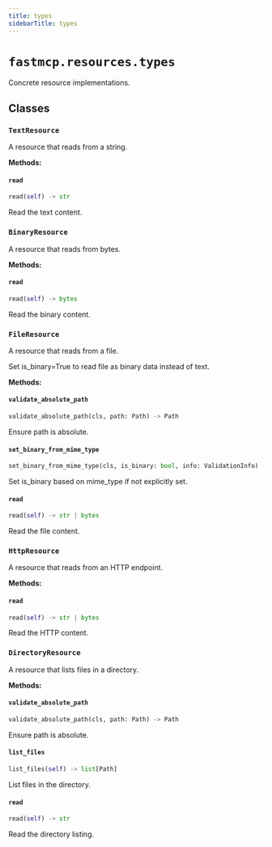 ```yaml
---
title: types
sidebarTitle: types
---
```


# `fastmcp.resources.types`


Concrete resource implementations.

## Classes

### `TextResource` <sup><a href="https://github.com/bhardwajRahul/fastmcp/blob/main/src/fastmcp/resources/types.py#L21" target="_blank"><Icon icon="github" style="width: 14px; height: 14px;" /></a></sup>


A resource that reads from a string.


**Methods:**

#### `read` <sup><a href="https://github.com/bhardwajRahul/fastmcp/blob/main/src/fastmcp/resources/types.py#L26" target="_blank"><Icon icon="github" style="width: 14px; height: 14px;" /></a></sup>

```python
read(self) -> str
```

Read the text content.


### `BinaryResource` <sup><a href="https://github.com/bhardwajRahul/fastmcp/blob/main/src/fastmcp/resources/types.py#L31" target="_blank"><Icon icon="github" style="width: 14px; height: 14px;" /></a></sup>


A resource that reads from bytes.


**Methods:**

#### `read` <sup><a href="https://github.com/bhardwajRahul/fastmcp/blob/main/src/fastmcp/resources/types.py#L36" target="_blank"><Icon icon="github" style="width: 14px; height: 14px;" /></a></sup>

```python
read(self) -> bytes
```

Read the binary content.


### `FileResource` <sup><a href="https://github.com/bhardwajRahul/fastmcp/blob/main/src/fastmcp/resources/types.py#L41" target="_blank"><Icon icon="github" style="width: 14px; height: 14px;" /></a></sup>


A resource that reads from a file.

Set is_binary=True to read file as binary data instead of text.


**Methods:**

#### `validate_absolute_path` <sup><a href="https://github.com/bhardwajRahul/fastmcp/blob/main/src/fastmcp/resources/types.py#L59" target="_blank"><Icon icon="github" style="width: 14px; height: 14px;" /></a></sup>

```python
validate_absolute_path(cls, path: Path) -> Path
```

Ensure path is absolute.


#### `set_binary_from_mime_type` <sup><a href="https://github.com/bhardwajRahul/fastmcp/blob/main/src/fastmcp/resources/types.py#L67" target="_blank"><Icon icon="github" style="width: 14px; height: 14px;" /></a></sup>

```python
set_binary_from_mime_type(cls, is_binary: bool, info: ValidationInfo) -> bool
```

Set is_binary based on mime_type if not explicitly set.


#### `read` <sup><a href="https://github.com/bhardwajRahul/fastmcp/blob/main/src/fastmcp/resources/types.py#L74" target="_blank"><Icon icon="github" style="width: 14px; height: 14px;" /></a></sup>

```python
read(self) -> str | bytes
```

Read the file content.


### `HttpResource` <sup><a href="https://github.com/bhardwajRahul/fastmcp/blob/main/src/fastmcp/resources/types.py#L84" target="_blank"><Icon icon="github" style="width: 14px; height: 14px;" /></a></sup>


A resource that reads from an HTTP endpoint.


**Methods:**

#### `read` <sup><a href="https://github.com/bhardwajRahul/fastmcp/blob/main/src/fastmcp/resources/types.py#L92" target="_blank"><Icon icon="github" style="width: 14px; height: 14px;" /></a></sup>

```python
read(self) -> str | bytes
```

Read the HTTP content.


### `DirectoryResource` <sup><a href="https://github.com/bhardwajRahul/fastmcp/blob/main/src/fastmcp/resources/types.py#L100" target="_blank"><Icon icon="github" style="width: 14px; height: 14px;" /></a></sup>


A resource that lists files in a directory.


**Methods:**

#### `validate_absolute_path` <sup><a href="https://github.com/bhardwajRahul/fastmcp/blob/main/src/fastmcp/resources/types.py#L116" target="_blank"><Icon icon="github" style="width: 14px; height: 14px;" /></a></sup>

```python
validate_absolute_path(cls, path: Path) -> Path
```

Ensure path is absolute.


#### `list_files` <sup><a href="https://github.com/bhardwajRahul/fastmcp/blob/main/src/fastmcp/resources/types.py#L122" target="_blank"><Icon icon="github" style="width: 14px; height: 14px;" /></a></sup>

```python
list_files(self) -> list[Path]
```

List files in the directory.


#### `read` <sup><a href="https://github.com/bhardwajRahul/fastmcp/blob/main/src/fastmcp/resources/types.py#L144" target="_blank"><Icon icon="github" style="width: 14px; height: 14px;" /></a></sup>

```python
read(self) -> str
```

Read the directory listing.

